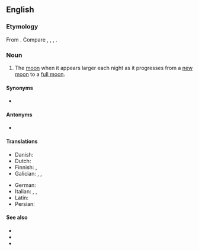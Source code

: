 ==English==

===Etymology===
From {{af|en|waxing|moon|nocat=1}}. Compare {{cog|enm|wexinge of the mone}}, {{m|enm|þe waxyng of moone}}, {{m|enm|waxinge of þe mone}}, {{m|enm|wexinge of þe mone|lit=(the) waxing of the moon}}.

===Noun===
{{en-noun|head=[[wax]]ing [[moon]]}}

# The [[moon]] when it appears larger each night as it progresses from a [[new moon]] to a [[full moon]].

====Synonyms====
* {{l|en|crescent moon}}

====Antonyms====
* {{l|en|waning moon}}

====Translations====
{{trans-top|The moon as it progresses from a new moon to a full moon}}
* Danish: {{t|da|tiltagende måne}}
* Dutch: {{t+|nl|wassende maan|f}}
* Finnish: {{t|fi|[[kasvava]] [[kuu]]}}, {{t|fi|yläkuu}}
* Galician: {{t|gl|cuarto crecente|m}}, {{t+|gl|abalo|m}}, {{t|gl|enchente|m}}
{{trans-mid}}
* German: {{t|de|zunehmender Mond|m}}
* Italian: {{t|it|luna crescente|f}}, {{t|it|fase di novilunio|f}}, {{t+|it|congiunzione|f}}
* Latin: {{t|la|luna crescens|f}}
* Persian: {{t|fa|هلال افزاینده|tr=helāl-e afzāyande}}
{{trans-bottom}}

====See also====
* {{l|en|new moon}}
* {{l|en|full moon}}
* {{l|en|old moon}}